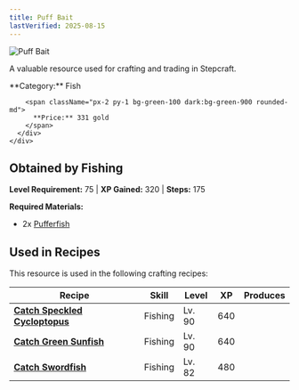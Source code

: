 ```yaml
---
title: Puff Bait
lastVerified: 2025-08-15
---
```


<div className="flex items-start gap-6 mb-8">
  <div className="flex-shrink-0">
    <img src="/assets/resources/fishing/puff_bait.png" alt="Puff Bait" className="w-24 h-24 border rounded-lg" />
  </div>
  <div className="flex-1">
    <div className="space-y-2">
      <p className="text-lg text-muted-foreground">A valuable resource used for crafting and trading in Stepcraft.</p>
      <div className="flex flex-wrap gap-4 text-sm">
        <span className="px-2 py-1 bg-blue-100 dark:bg-blue-900 rounded-md">
          **Category:** Fish
        </span>
        
        <span className="px-2 py-1 bg-green-100 dark:bg-green-900 rounded-md">
          **Price:** 331 gold
        </span>
      </div>
    </div>
  </div>
</div>

## Obtained by Fishing

**Level Requirement:** 75 | **XP Gained:** 320 | **Steps:** 175


**Required Materials:**
- 2x [Pufferfish](/docs/resources/individual/pufferfish)


## Used in Recipes

This resource is used in the following crafting recipes:

| Recipe | Skill | Level | XP | Produces |
|--------|-------|-------|----|---------:|
| **[Catch Speckled Cycloptopus](#)** | Fishing | Lv. 90 | 640 |  |
| **[Catch Green Sunfish](#)** | Fishing | Lv. 90 | 640 |  |
| **[Catch Swordfish](#)** | Fishing | Lv. 82 | 480 |  |
